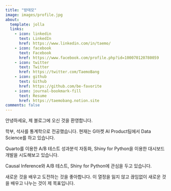 ```yaml
---
title: "방태모"
image: images/profile.jpg
about:
  template: jolla
  links:
    - icon: linkedin
      text: LinkedIn
      href: https://www.linkedin.com/in/taemo/
    - icon: facebook
      text: Facebook
      href: https://www.facebook.com/profile.php?id=100070120780059
    - icon: twitter
      text: Twitter
      href: https://twitter.com/TaemoBang
    - icon: github
      text: Github
      href: https://github.com/be-favorite
    - icon: journal-bookmark-fill
      text: Resume
      href: https://taemobang.notion.site
comments: false
---
```


안녕하세요, 제 블로그에 오신 것을 환영합니다.

학부, 석사를 통계학으로 전공했습니다. 현재는 G마켓 AI Product팀에서 Data Science를 하고 있습니다.

Quarto를 이용한 A/B 테스트 성과분석 자동화, Shiny for Python을 이용한 대시보드 개발을 시도해보고 있습니다.

Causal Inference와 A/B 테스트, Shiny for Python에 관심을 두고 있습니다.

새로운 것을 배우고 도전하는 것을 좋아합니다. 이 열정을 잃지 않고 끊임없이 새로운 것을 배우고 나누는 것이 제 목표입니다.
